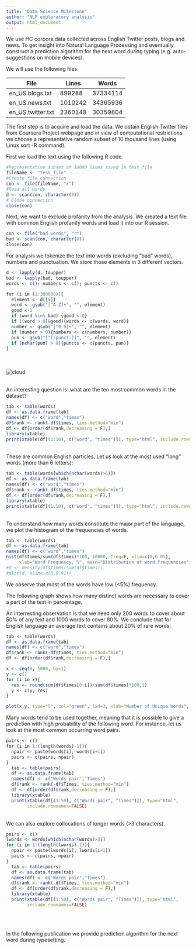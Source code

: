 ```yaml
---
title: "Data Science Milestone"
author: "NLP exploratory analysis"
output: html_document
---
```


We use HC corpora data collected across English Twitter posts, blogs and news. To get insight into Natural Language Processing and eventually construct a prediction algorithm for the next word during typing (e.g. auto-suggestions on mobile devices).

We will use the following files:

| File              | Lines   | Words    |
|-------------------|---------|----------|
| en_US.blogs.txt   | 899288  | 37334114 |
| en_US.news.txt    | 1010242 | 34365936 |
| en_US.twitter.txt | 2360148 | 30359804 |

The first step is to acquire and load the data. We obtain English Twitter files from Coursera Project webpage and in view of computational restrictions we choose a representative random subset of 10 thousand lines (using Linux sort -R command).

First we load the text using the following R code.

```r
#Representative subset of 10000 lines saved in test_file
fileName <- "test_file"
#Create file connection
con <- file(fileName, "r")
#Read all words
d <- scan(con, character(0))
# Close connection
close(con)
```

Next, we want to exclude profanity from the analysis. We created a text file with common English profanity words and load it into our R session.

```r
con <- file("bad_words", "r")
bad <- scan(con, character(0))
close(con)
```

For analysis we tokenize the text into words (excluding "bad" words), numbers and punctuation. We store those elements in 3 different vectors.

```r
d <- lapply(d, toupper)
bad <- lapply(bad, toupper)
words <- c(); numbers <- c(); puncts <- c()

for (i in (1:300000)){
  element <- d[[i]]
  word <- gsub("[^A-Z]+", "", element)
  good <-1
  if (word %in% bad) {good <-0}
  if ((word > 0)&good){words <- c(words, word)}
  number <- gsub("[^0-9]+", "", element)
  if (number > 0){numbers <- c(numbers, number)}
  pun <- gsub("[^[:punct:]]", "", element)
  if (nchar(pun) > 0){puncts <- c(puncts, pun)}
}
```

<br><br>
![cloud](cloud.png)
<br><br>

An interesting question is: what are the ten most common words in the dataset?
<br>

```r
tab <- table(words)
df <- as.data.frame(tab)
names(df) <- c("word","times")
df$rank <- rank(-df$times, ties.method="min")
df <- df[order(df$rank,decreasing = F),]
library(xtable)
print(xtable(df[(1:10), c("word", "times")]), type="html", include.rownames=FALSE)
```

<br>
These are common English particles. Let us look at the most used "long" words (more than 6 letters):



```r
tab <- table(words[which(nchar(words)>6)])
df <- as.data.frame(tab)
names(df) <- c("word","times")
df$rank <- rank(-df$times, ties.method="min")
df <- df[order(df$rank,decreasing = F),]
library(xtable)
print(xtable(df[(1:10), c("word", "times")]), type="html", include.rownames=FALSE)
```

<br>
To understand how many words constitute the major part of the language, we plot the histogram of the frequencies of words.


```r
tab <- table(words)
df <- as.data.frame(tab)
names(df) <- c("word","times")
hist(df$times/sum(df$times)*100, 10000, freq=F, xlim=c(0,0.05),
     xlab="Word Frequency, %", main="Distribution of word frequencies")
#d <- density(df$times/sum(df$times))
#plot(d, xlim<-c(0,0.01))
```

We observe that most of the words have low (<5%) frequency.

The following graph shows how many distinct words are necessary to cover a part of the text in percentage.

An interresting observation is that we need only 200 words to cover about 50% of any text and 1000 words to cover 80%. We conclude that for English language an average text contains about 20% of rare words. 

```r
tab <- table(words)
df <- as.data.frame(tab)
names(df) <- c("word","times")
df$rank <- rank(-df$times, ties.method="min")
df <- df[order(df$rank,decreasing = F),]

x <- seq(0, 1000, by=1)
y <- c()
for (i in x){
  res <- round(sum(df$times[0:i])/sum(df$times)*100,1)
  y <- c(y, res)
}

plot(x,y, type="l", col="green", lwd=3, xlab="Number of Unique Words", ylab="Percent of Text Covered")

```


Many words tend to be used together, meaning that it is possible to give a prediction with high probability of the following word. For instance, let us look at the most common occurring word pairs.

```r
pairs <- c()
for (i in 1:(length(words)-1)){
  npair <- paste(words[i], words[i+1])
  pairs <- c(pairs, npair)
}
  tab <- table(pairs)
  df <- as.data.frame(tab)
  names(df) <- c("Words pair","Times")
  df$rank <- rank(-df$Times, ties.method="min")
  df <- df[order(df$rank,decreasing = F),]
  library(xtable)
  print(xtable(df[(1:50), c("Words pair", "Times")]), type="html",
        include.rownames=FALSE)
```

<br>
We can also explore collocations of longer words (>3 characters).

```r
pairs <- c()
lwords <- words[which(nchar(words)>3)]
for (i in 1:(length(lwords)-1)){
  npair <- paste(lwords[i], lwords[i+1])
  pairs <- c(pairs, npair)
}
  tab <- table(pairs)
  df <- as.data.frame(tab)
  names(df) <- c("Words pair","Times")
  df$rank <- rank(-df$Times, ties.method="min")
  df <- df[order(df$rank,decreasing = F),]
  library(xtable)
  print(xtable(df[(1:50), c("Words pair", "Times")]), type="html",
        include.rownames=FALSE)
```

<br><br>

In the following publication we provide prediction algorithm for the next word during typesetting.
